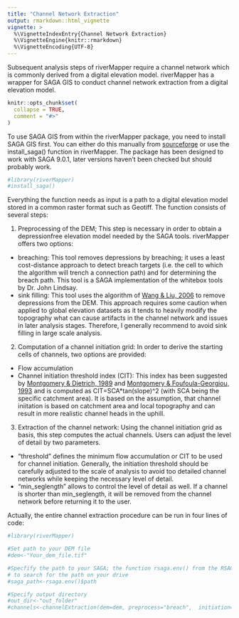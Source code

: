 ```yaml
---
title: "Channel Network Extraction"
output: rmarkdown::html_vignette
vignette: >
  %\VignetteIndexEntry{Channel Network Extraction}
  %\VignetteEngine{knitr::rmarkdown}
  %\VignetteEncoding{UTF-8}
---
```


Subsequent analysis steps of riverMapper require a channel network which is commonly derived from a digital elevation model. riverMapper has a wrapper for SAGA GIS to conduct channel network extraction from a digital elevation model.

```r
knitr::opts_chunk$set(
  collapse = TRUE,
  comment = "#>"
)
```

To use SAGA GIS from within the riverMapper package, you need to install SAGA GIS first. You can either do this manually from [sourceforge](https://sourceforge.net/projects/saga-gis/) or use the install_saga() function in riverMapper. The package has been designed to work with SAGA 9.0.1, later versions haven't been checked but should probably work.

```r
#library(riverMapper)
#install_saga()
```

Everything the function needs as input is a path to a digital elevation model stored in a common raster format such as Geotiff. The function consists of several steps:

1)  Preprocessing of the DEM; This step is necessary in order to obtain a depressionfree elevation model needed by the SAGA tools. riverMapper offers two options:

-   breaching: This tool removes depressions by breaching; it uses a least cost-distance approach to detect breach targets (i.e. the cell to which the algorithm will trench a connection path) and for determining the breach path. This tool is a SAGA implementation of the whitebox tools by Dr. John Lindsay.
-   sink filling: This tool uses the algorithm of [Wang & Liu, 2006](https://doi.org/10.1080/13658810500433453) to remove depressions from the DEM. This approach requires some caution when applied to global elevation datasets as it tends to heavily modify the topography what can cause artifacts in the channel network and issues in later analysis stages. Therefore, I generally recommend to avoid sink filling in large scale analysis.

2)  Computation of a channel initiation grid: In order to derive the starting cells of channels, two options are provided:

-   Flow accumulation
-   Channel initiation threshold index (CIT): This index has been suggested by [Montgomery & Dietrich, 1989](https://doi.org/10.1029/WR025i008p01907) and [Montgomery & Foufoula-Georgiou, 1993](https://doi.org/10.1029/93WR02463) and is computed as CIT=SCA\*tan(slope)\^2 (with SCA being the specific catchment area). It is based on the assumption, that channel iniitation is based on catchment area and local topography and can result in more realistic channel heads in the uphill.

3)  Extraction of the channel network: Using the channel initiation grid as basis, this step computes the actual channels. Users can adjust the level of detail by two parameters.

-   "threshold" defines the minimum flow accumulation or CIT to be used for channel initiation. Generally, the initiation threshold should be carefully adjusted to the scale of analysis to avoid too detailed channel networks while keeping the necessary level of detail.
-   "min_seglength" allows to control the level of detail as well. If a channel is shorter than min_seglength, it will be removed from the channel network before returning it to the user.

Actually, the entire channel extraction procedure can be run in four lines of code:

```r
#library(riverMapper)

#Set path to your DEM file
#dem<-"Your_dem_file.tif"

#Specfify the path to your SAGA; the function rsaga.env() from the RSAGA package allows 
# to search for the path on your drive
#saga_path<-rsaga.env()$path

#Specify output directory
#out_dir<-"out_folder"
#channels<-channelExtraction(dem=dem, preprocess="breach",  initiation="cit", thresh=50000,out_dir=out_dir)
```
